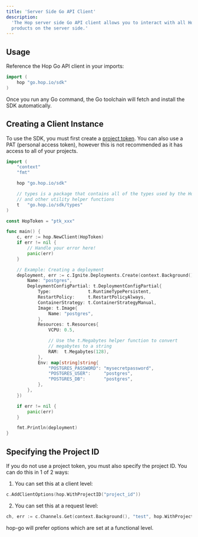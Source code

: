 ```yaml
---
title: 'Server Side Go API Client'
description:
  'The Hop server side Go API client allows you to interact with all Hop
  products on the server side.'
---
```


## Usage

Reference the Hop Go API client in your imports:

```go GO
import (
	hop "go.hop.io/sdk"
)
```

Once you run any Go command, the Go toolchain will fetch and install the SDK
automatically.

## Creating a Client Instance

To use the SDK, you must first create a
[project token](/reference/project-tokens). You can also use a PAT (personal
access token), however this is not recommended as it has access to all of your
projects.

```go GO
import (
	"context"
	"fmt"

	hop "go.hop.io/sdk"

	// types is a package that contains all of the types used by the Hop API
	// and other utility helper functions
 	t   "go.hop.io/sdk/types"
)

const HopToken = "ptk_xxx"

func main() {
	c, err := hop.NewClient(HopToken)
	if err != nil {
		// Handle your error here!
		panic(err)
	}

 	// Example: Creating a deployment
	deployment, err := c.Ignite.Deployments.Create(context.Background(), &t.DeploymentConfig{
		Name: "postgres",
		DeploymentConfigPartial: t.DeploymentConfigPartial{
			Type:              t.RuntimeTypePersistent,
			RestartPolicy:     t.RestartPolicyAlways,
			ContainerStrategy: t.ContainerStrategyManual,
			Image: t.Image{
				Name: "postgres",
			},
			Resources: t.Resources{
				VCPU: 0.5,

				// Use the t.Megabytes helper function to convert
				// megabytes to a string
				RAM:  t.Megabytes(128),
			},
			Env: map[string]string{
				"POSTGRES_PASSWORD": "mysecretpassword",
				"POSTGRES_USER":     "postgres",
				"POSTGRES_DB":       "postgres",
			},
		},
	})

	if err != nil {
		panic(err)
	}

	fmt.Println(deployment)
}
```

## Specifying the Project ID

If you do not use a project token, you must also specify the project ID. You can
do this in 1 of 2 ways:

1. You can set this at a client level:

```go GO
c.AddClientOptions(hop.WithProjectID("project_id"))
```

2. You can set this at a request level:

```go GO
ch, err := c.Channels.Get(context.Background(), "test", hop.WithProjectID("project_id"))
```

hop-go will prefer options which are set at a functional level.

